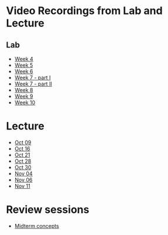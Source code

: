 # Video Recordings from Lab and Lecture {.unnumbered}

## Lab
 
- [Week 4](https://mediaspace.wisc.edu/media/lab_04_claire/1_l1mfwvlq)
- [Week 5](https://mediaspace.wisc.edu/media/lab_05_claire/1_i06aljoy)
- [Week 6](https://mediaspace.wisc.edu/media/lab_06_coco/1_1b8aqlu9)
- [Week 7 - part I](https://mediaspace.wisc.edu/media/lab_07a_coco/1_hznxr36i)
- [Week 7 - part II](https://mediaspace.wisc.edu/media/lab_07b_claire/1_2rggj7rr)
- [Week 8](https://mediaspace.wisc.edu/media/lab_08_coco/1_9rj11r3y)
- [Week 9](https://mediaspace.wisc.edu/media/lab_09_LiChen/1_iu1svxyx)
- [Week 10](https://mediaspace.wisc.edu/media/lab_10_claire/1_b44rdylt)

# Lecture

- [Oct 09](https://mediaspace.wisc.edu/media/lecture_2024_10_09/1_gsb1ai91 )
- [Oct 16](https://mediaspace.wisc.edu/media/lecture_2024_10_16/1_i5aix5ax)
- [Oct 21](https://mediaspace.wisc.edu/media/lecture_2024_10_21/1_kl86kwle)
- [Oct 28](https://mediaspace.wisc.edu/media/lecture_2024_10_28/1_832zh3tc)
- [Oct 30](https://mediaspace.wisc.edu/media/lecture_2024_10_28/1_hpnq713a)
- [Nov 04](https://mediaspace.wisc.edu/media/lecture_2024_10_28/1_bd15u3ed)
- [Nov 06](https://mediaspace.wisc.edu/media/lecture_2024_10_28/1_35539di0)
- [Nov 11](https://mediaspace.wisc.edu/media/lecture_2024_10_28/1_v80ogln2)

# Review sessions

- [Midterm concepts](https://mediaspace.wisc.edu/media/midterm_concepts_review/1_zgeiuhh2)